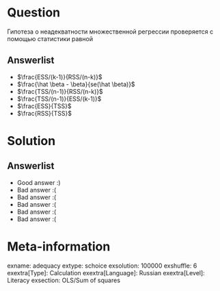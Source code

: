 Question
========
Гипотеза о неадекватности множественной регрессии проверяется с помощью статистики равной


Answerlist
----------
*  $\frac{ESS/(k-1)}{RSS/(n-k)}$
*  $\frac{\hat \beta - \beta}{se(\hat \beta)}$
*  $\frac{TSS/(n-1)}{RSS/(n-k)}$
*  $\frac{TSS/(n-1)}{ESS/(k-1)}$
*  $\frac{ESS}{TSS}$
*  $\frac{RSS}{TSS}$

Solution
========

Answerlist
----------
*  Good answer :)
*  Bad answer :(
*  Bad answer :(
*  Bad answer :(
*  Bad answer :(
*  Bad answer :(

Meta-information
================
exname: adequacy
extype: schoice
exsolution: 100000
exshuffle: 6
exextra[Type]: Calculation
exextra[Language]: Russian
exextra[Level]: Literacy
exsection: OLS/Sum of squares
